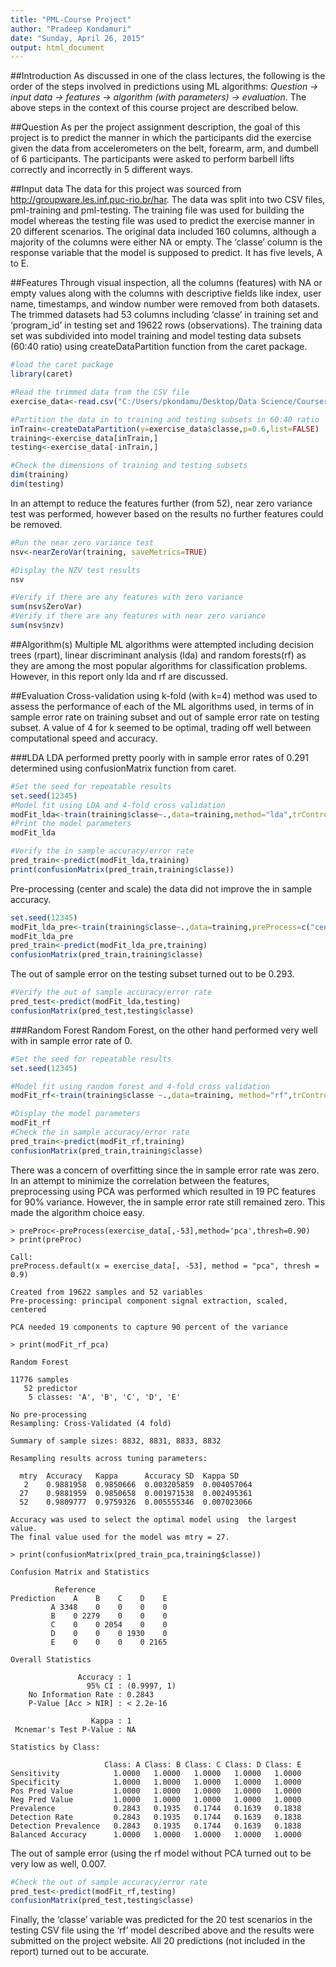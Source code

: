 ```yaml
---
title: "PML-Course Project"
author: "Pradeep Kondamuri"
date: "Sunday, April 26, 2015"
output: html_document
---
```


##Introduction
As discussed in one of the class lectures, the following is the order of the steps involved in predictions using ML algorithms: 
*Question -> input data -> features -> algorithm (with parameters) -> evaluation*. 
The above steps in the context of this course project are described below.

##Question
As per the project assignment description, the goal of this project is to predict the manner in which the participants did the exercise given the data from accelerometers on the belt, forearm, arm, and dumbell of 6 participants. The participants were asked to perform barbell lifts correctly and incorrectly in 5 different ways.

##Input data
The data for this project was sourced from <http://groupware.les.inf.puc-rio.br/har>. The data was split into two CSV files, pml-training and pml-testing. The training file was used for building the model whereas the testing file was used to predict the exercise manner in 20 different scenarios. The original data included 160 columns, although a majority of the columns were either NA or empty. The 'classe' column is the response variable that the model is supposed to predict. It has five levels, A to E.

##Features
Through visual inspection, all the columns (features) with NA or empty values along with the columns with descriptive fields like index, user name, timestamps, and window number were removed from both datasets. The trimmed datasets had 53 columns including 'classe' in training set and 'program_id' in testing set and 19622 rows (observations).
The training data set was subdivided into model training and model testing data subsets (60:40 ratio) using createDataPartition function from the caret package.

```r
#load the caret package
library(caret)

#Read the trimmed data from the CSV file
exercise_data<-read.csv("C:/Users/pkondamu/Desktop/Data Science/Coursera/Practical Machine Learning/Course Project/pml-training-trimmed.csv")

#Partition the data in to training and testing subsets in 60:40 ratio
inTrain<-createDataPartition(y=exercise_data$classe,p=0.6,list=FALSE)
training<-exercise_data[inTrain,]
testing<-exercise_data[-inTrain,]

#Check the dimensions of training and testing subsets
dim(training)
dim(testing)
```

In an attempt to reduce the features further (from 52), near zero variance test was performed, however based on the results no further features could be removed.

```r
#Run the near zero variance test
nsv<-nearZeroVar(training, saveMetrics=TRUE)

#Display the NZV test results
nsv

#Verify if there are any features with zero variance
sum(nsv$ZeroVar)
#Verify if there are any features with near zero variance
sum(nsv$nzv)
```


##Algorithm(s)
Multiple ML algorithms were attempted including decision trees (rpart), linear discriminant analysis (lda) and random forests(rf) as they are among the most popular algorithms for classification problems. However, in this report only lda and rf are discussed.

##Evaluation
Cross-validation using k-fold (with k=4) method was used to assess the performance of each of the ML algorithms used, in terms of in sample error rate on training subset and out of sample error rate on testing subset. A value of 4 for k seemed to be optimal, trading off well between computational speed and accuracy. 

###LDA
LDA performed pretty poorly with in sample error rates of 0.291 determined using confusionMatrix function from caret. 

```r
#Set the seed for repeatable results
set.seed(12345)
#Model fit using LDA and 4-fold cross validation
modFit_lda<-train(training$classe~.,data=training,method="lda",trControl=trainControl(method="cv",number=4))  
#Print the model parameters
modFit_lda

#Verify the in sample accuracy/error rate
pred_train<-predict(modFit_lda,training)
print(confusionMatrix(pred_train,training$classe))
````


Pre-processing (center and scale) the data did not improve the in sample accuracy. 

```r
set.seed(12345)
modFit_lda_pre<-train(training$classe~.,data=training,preProcess=c("center","scale"),method="lda",trControl=trainControl(method="cv",number=4))
modFit_lda_pre
pred_train<-predict(modFit_lda_pre,training)
confusionMatrix(pred_train,training$classe)
```

The out of sample error on the testing subset turned out to be 0.293.
```r
#Verify the out of sample accuracy/error rate
pred_test<-predict(modFit_lda,testing)
confusionMatrix(pred_test,testing$classe)
```

###Random Forest
Random Forest, on the other hand performed very well with in sample error rate of 0.
```r
#Set the seed for repeatable results
set.seed(12345)

#Model fit using random forest and 4-fold cross validation
modFit_rf<-train(training$classe ~.,data=training, method="rf",trControl=trainControl(method="cv",number=4))

#Display the model parameters
modFit_rf
#Check the in sample accuracy/error rate
pred_train<-predict(modFit_rf,training)
confusionMatrix(pred_train,training$classe)

```


There was a concern of overfitting since the in sample error rate was zero. In an attempt to minimize the correlation between the features, preprocessing using PCA was performed which resulted in 19 PC features for 90% variance. However, the in sample error rate still remained zero. This made the algorithm choice easy.
```
> preProc<-preProcess(exercise_data[,-53],method='pca',thresh=0.90)
> print(preProc)

Call:
preProcess.default(x = exercise_data[, -53], method = "pca", thresh = 0.9)

Created from 19622 samples and 52 variables
Pre-processing: principal component signal extraction, scaled, centered 

PCA needed 19 components to capture 90 percent of the variance

> print(modFit_rf_pca)

Random Forest 

11776 samples
   52 predictor
    5 classes: 'A', 'B', 'C', 'D', 'E' 

No pre-processing
Resampling: Cross-Validated (4 fold) 

Summary of sample sizes: 8832, 8831, 8833, 8832 

Resampling results across tuning parameters:

  mtry  Accuracy   Kappa      Accuracy SD  Kappa SD   
   2    0.9881958  0.9850666  0.003205859  0.004057064
  27    0.9881959  0.9850658  0.001971538  0.002495361
  52    0.9809777  0.9759326  0.005555346  0.007023066

Accuracy was used to select the optimal model using  the largest value.
The final value used for the model was mtry = 27. 

> print(confusionMatrix(pred_train_pca,training$classe))

Confusion Matrix and Statistics

          Reference
Prediction    A    B    C    D    E
         A 3348    0    0    0    0
         B    0 2279    0    0    0
         C    0    0 2054    0    0
         D    0    0    0 1930    0
         E    0    0    0    0 2165

Overall Statistics
                                     
               Accuracy : 1          
                 95% CI : (0.9997, 1)
    No Information Rate : 0.2843     
    P-Value [Acc > NIR] : < 2.2e-16  
                                     
                  Kappa : 1          
 Mcnemar's Test P-Value : NA         

Statistics by Class:

                     Class: A Class: B Class: C Class: D Class: E
Sensitivity            1.0000   1.0000   1.0000   1.0000   1.0000
Specificity            1.0000   1.0000   1.0000   1.0000   1.0000
Pos Pred Value         1.0000   1.0000   1.0000   1.0000   1.0000
Neg Pred Value         1.0000   1.0000   1.0000   1.0000   1.0000
Prevalence             0.2843   0.1935   0.1744   0.1639   0.1838
Detection Rate         0.2843   0.1935   0.1744   0.1639   0.1838
Detection Prevalence   0.2843   0.1935   0.1744   0.1639   0.1838
Balanced Accuracy      1.0000   1.0000   1.0000   1.0000   1.0000
```

The out of sample error (using the rf model without PCA turned out to be very low as well, 0.007.

```r
#Check the out of sample accuracy/error rate
pred_test<-predict(modFit_rf,testing)
confusionMatrix(pred_test,testing$classe)

```


Finally, the 'classe' variable was predicted for the 20 test scenarios in the testing CSV file using the 'rf' model described above and the results were submitted on the project website. All 20 predictions (not included in the report) turned out to be accurate. 



